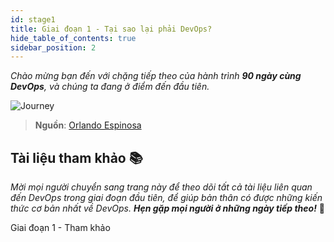 ```yaml
---
id: stage1
title: Giai đoạn 1 - Tại sao lại phải DevOps?
hide_table_of_contents: true
sidebar_position: 2
---
```



_Chào mừng bạn đến với chặng tiếp theo của hành trình **90 ngày cùng DevOps**, và chúng ta đang ở điểm
đến đầu tiên._

![Journey](../../public/90days/devops/journey.webp)

> **Nguồn**: [Orlando Espinosa](https://orlandoespinosa.blog/2023/06/15/starting-a-journey/)

<Tabs lazy>
  <TabItem value="d2" label="D2" default>
    <Day2 />
  </TabItem>
  <TabItem value="d3" label="D3">
    <Day3 />
  </TabItem>
  <TabItem value="d4" label="D4">
    <Day4 />
  </TabItem>
  <TabItem value="d5" label="D5">
    <Day5 />
  </TabItem>
  <TabItem value="d6" label="D6">
    <Day6 />
  </TabItem>
</Tabs>

## Tài liệu tham khảo 📚

_Mời mọi người chuyển sang trang này để theo dõi tất cả tài liệu liên quan đến DevOps trong giai đoạn đầu tiên, để giúp bản thân
có được những kiến thức cơ bản nhất về DevOps. **Hẹn gặp mọi người ở những ngày tiếp theo!**_ 🚀

<Link
  className="button button--primary button--lg"
  to="./reference/stage1"
>Giai đoạn 1 - Tham khảo</Link>